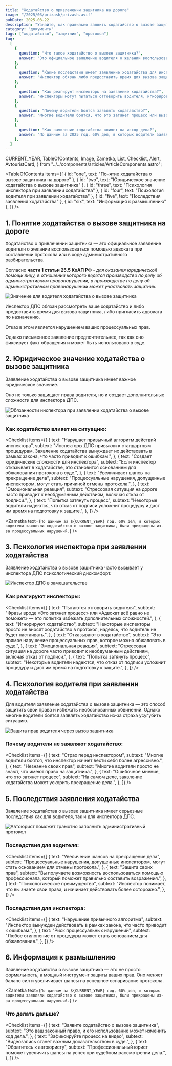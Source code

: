 ```yaml
---
title: "Ходатайство о привлечении защитника на дороге"
image: "/2025/03/prizash/prizash.avif"
pubDate: 2025-03-22
description: "Узнайте, как правильно заявить ходатайство о вызове защитника при составлении протокола на дороге. Роль и юридические последствия для водителя."
category: "документы"
tags: ["ходатайство", "защитник", "протокол"]
faq:
  [
    {
      question: "Что такое ходатайство о вызове защитника?",
      answer: "Это официальное заявление водителя о желании воспользоваться помощью адвоката при составлении протокола или в ходе административного разбирательства. Право на защитника закреплено в части 1 статьи 25.5 КоАП РФ.",
    },
    {
      question: "Какие последствия имеет заявление ходатайства для инспектора ДПС?",
      answer: "Инспектор обязан либо предоставить время для вызова защитника, либо пригласить адвоката по назначению. Отказ в этом является нарушением процессуальных прав и может привести к отмене протокола.",
    },
    {
      question: "Как реагируют инспекторы на заявление ходатайства?",
      answer: "Инспекторы могут пытаться отговорить водителя, игнорировать ходатайство или даже отказать в его удовлетворении. Такие действия являются нарушением закона и могут быть обжалованы.",
    },
    {
      question: "Почему водители боятся заявлять ходатайство?",
      answer: "Многие водители боятся, что это затянет процесс или вызовет агрессивную реакцию инспектора. Однако заявление ходатайства — это законное право, которое помогает защитить свои интересы.",
    },
    {
      question: "Как заявление ходатайства влияет на исход дела?",
      answer: "По данным за 2025 год, 60% дел, в которых водители заявляли ходатайство о вызове защитника, были прекращены из-за процессуальных нарушений со стороны инспектора.",
    },
  ]
---
```


  CURRENT_YEAR,
  TableOfContents,
  Image,
  Zametka,
  List,
  Checklist,
  Alert,
  AvtouristCard,
} from "../../components/articles/ArticleComponents.astro";

<TableOfContents
  items={[
    { id: "one", text: "Понятие ходатайства о вызове защитника на дороге" },
    { id: "two", text: "Юридическое значение ходатайства о вызове защитника" },
    { id: "three", text: "Психология инспектора при заявлении ходатайства" },
    { id: "four", text: "Психология водителя при заявлении ходатайства" },
    { id: "five", text: "Последствия заявления ходатайства" },
    { id: "six", text: "Информация к размышлению" },
  ]}
/>

<section class="article-section" id="one">

## 1. Понятие ходатайства о вызове защитника на дороге

Ходатайство о привлечении защитника — это официальное заявление водителя о желании воспользоваться помощью адвоката при составлении протокола или в ходе административного разбирательства.

Согласно **части 1 статьи 25.5 КоАП РФ** - _для оказания юридической помощи лицу, в отношении которого ведется производство по делу об административном правонарушении, в производстве по делу об административном правонарушении может участвовать защитник._

<Zametka text="Заявление ходатайства о вызове защитника — это не просто формальность, а мощный инструмент, который может изменить ход дела." />

<Image
  src="/2025/03/prizash/hodataystvo.avif"
  alt="Значение для водителя ходатайства о вызове защитника"
  counter={1}
/>

Инспектор ДПС обязан рассмотреть ваше ходатайство и либо предоставить время для вызова защитника, либо пригласить адвоката по назначению.

Отказ в этом является нарушением ваших процессуальных прав.

<Zametka text="Водитель может заявить ходатайство как устно, так и письменно." />

Однако письменное заявление предпочтительнее, так как оно фиксирует факт обращения и может быть использовано в суде.

</section>

<section class="article-section" id="two">

## 2. Юридическое значение ходатайства о вызове защитника

Заявление ходатайства о вызове защитника имеет важное юридическое значение.

Оно не только защищает права водителя, но и создает дополнительные сложности для инспектора ДПС.

<Image
  src="/2025/03/prizash/obyz_insp.avif"
  alt="Обязанности инспектора при заявлении ходатайства о вызове защитника"
  counter={2}
/>

<Alert text="Любое отклонение от этого порядка является нарушением процессуальных прав." />

### Как ходатайство влияет на ситуацию:

<Checklist
  items={[
    {
      text: "Нарушает привычный алгоритм действий инспектора",
      subtext:
        "Инспекторы ДПС привыкли к стандартным процедурам. Заявление ходатайства вынуждает их действовать в рамках закона, что часто приводит к ошибкам.",
    },
    {
      text: "Создает юридические сложности для инспектора",
      subtext:
        "Если инспектор отказывает в ходатайстве, это становится основанием для обжалования протокола в суде.",
    },
    {
      text: "Увеличивает шансы на прекращение дела",
      subtext:
        "Процессуальные нарушения, допущенные инспектором, могут стать причиной отмены протокола.",
    },
    {
      text: "Эмоциональная реакция",
      subtext:
        "Стрессовая ситуация на дороге часто приводит к необдуманным действиям, включая отказ от подписи.",
    },
    {
      text: "Попытка затянуть процесс",
      subtext:
        "Некоторые водители надеются, что отказ от подписи усложнит процедуру и даст им время на подготовку к защите.",
    },
  ]}
/>

<Zametka
  text={`По данным за ${CURRENT_YEAR} год, 60% дел, в которых водители заявляли ходатайство о вызове защитника, были прекращены из-за процессуальных нарушений.`}
/>

<Alert text="Важно: Если инспектор отказывает в ходатайстве, зафиксируйте это на видео и укажите в объяснениях. Это станет важным доказательством в суде." />

</section>

<section class="article-section" id="three">

## 3. Психология инспектора при заявлении ходатайства

Заявление ходатайства о вызове защитника часто вызывает у инспектора ДПС психологический дискомфорт.

<Image
  src="/2025/03/prizash/insp_zam.avif"
  alt="Инспектор ДПС в замешательстве"
  counter={3}
/>

<Zametka text="Инспекторы ДПС привыкли к быстрому оформлению протоколов. Заявление ходатайства вынуждает их замедлить процесс и действовать более осторожно." />

### Как реагируют инспекторы:

<Checklist
  items={[
    {
      text: "Пытаются отговорить водителя",
      subtext:
        "Фразы вроде «Это затянет процесс» или «Адвокат всё равно не поможет» — это попытка избежать дополнительных сложностей.",
    },
    {
      text: "Игнорируют ходатайство",
      subtext:
        "Некоторые инспекторы просто не вносят ходатайство в протокол, надеясь, что водитель не будет настаивать.",
    },
    {
      text: "Отказывают в ходатайстве",
      subtext:
        "Это прямое нарушение процессуальных прав, которое можно обжаловать в суде.",
    },
    {
      text: "Эмоциональная реакция",
      subtext:
        "Стрессовая ситуация на дороге часто приводит к необдуманным действиям, включая отказ от подписи.",
    },
    {
      text: "Попытка затянуть процесс",
      subtext:
        "Некоторые водители надеются, что отказ от подписи усложнит процедуру и даст им время на подготовку к защите.",
    },
  ]}
/>

<Alert text="Не поддавайтесь на давление. Вы имеете право на защитника, и это право закреплено законом." />

</section>

<section class="article-section" id="four">

## 4. Психология водителя при заявлении ходатайства

Для водителя заявление ходатайства о вызове защитника — это способ защитить свои права и избежать необоснованных обвинений. Однако многие водители боятся заявлять ходатайство из-за страха усугубить ситуацию.

<Image
  src="/2025/03/prizash/zash_prav.avif"
  alt="Защита  прав водителя через вызов защитника"
  counter={3}
/>

### Почему водители не заявляют ходатайство:

<Checklist
  items={[
    {
      text: "Страх перед инспектором",
      subtext:
        "Многие водители боятся, что инспектор начнет вести себя более агрессивно.",
    },
    {
      text: "Незнание своих прав",
      subtext: "Многие водители просто не знают, что имеют право на защитника.",
    },
    {
      text: "Ошибочное мнение, что это затянет процесс",
      subtext:
        "На самом деле, заявление ходатайства может ускорить прекращение дела.",
    },
  ]}
/>

<Alert text="Помните: Заявление ходатайства — это ваше право, а не привилегия. Используйте его для защиты своих интересов." />

</section>

<section class="article-section" id="five">

## 5. Последствия заявления ходатайства

Заявление ходатайства о вызове защитника имеет серьезные последствия как для водителя, так и для инспектора ДПС.

<Image
  src="/2025/03/prizash/gram_vod.avif"
  alt="Автоюрист поможет грамотно заполнить административный протокол"
  counter={4}
/>

<Zametka text="Заявление ходатайства меняет баланс сил. Инспектор вынужден действовать в рамках закона, что увеличивает шансы на успешное оспаривание протокола." />

### Последствия для водителя:

<Checklist
  items={[
    {
      text: "Увеличение шансов на прекращение дела",
      subtext:
        "Процессуальные нарушения, допущенные инспектором, могут стать основанием для отмены протокола.",
    },
    {
      text: "Защита своих прав",
      subtext:
        "Вы получаете возможность воспользоваться помощью профессионала, который поможет правильно составить возражения.",
    },
    {
      text: "Психологическое преимущество",
      subtext:
        "Инспектор понимает, что вы знаете свои права, и начинает действовать более осторожно.",
    },
  ]}
/>

### Последствия для инспектора:

<Checklist
  items={[
    {
      text: "Нарушение привычного алгоритма",
      subtext:
        "Инспектор вынужден действовать в рамках закона, что часто приводит к ошибкам.",
    },
    {
      text: "Риск процессуальных нарушений",
      subtext:
        "Любое отклонение от процедуры может стать основанием для обжалования.",
    },
  ]}
/>

<Alert text="Важно !!! Если инспектор отказывает в ходатайстве, зафиксируйте это на видео и укажите в объяснениях. Это станет важным доказательством в суде." />

<AvtouristCard />

</section>

<section class="article-section" id="six">

## 6. Информация к размышлению

Заявление ходатайства о вызове защитника — это не просто формальность, а мощный инструмент защиты ваших прав. Оно меняет баланс сил и увеличивает шансы на успешное оспаривание протокола.

<Zametka
  text={`По данным за ${CURRENT_YEAR} год, 60% дел, в которых водители заявляли ходатайство о вызове защитника, были прекращены из-за процессуальных нарушений.`}
/>

### Что делать дальше?

<Checklist
  items={[
    {
      text: "Заявите ходатайство о вызове защитника",
      subtext:
        "Это ваш законный право, и его использование может изменить ход дела.",
    },
    {
      text: "Зафиксируйте процесс на видео",
      subtext: "Видеозапись станет важным доказательством в суде.",
    },
    {
      text: "Обратитесь к автоюристу",
      subtext:
        "Профессиональный юрист поможет увеличить шансы на успех при судебном рассмотрении дела.",
    },
  ]}
/>

<Alert text="Помните: Заявление ходатайства — это ваш шанс защитить свои права и избежать необоснованных обвинений. Не бойтесь использовать этот инструмент." />

</section>
